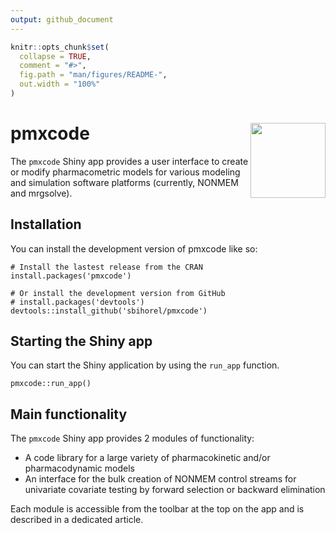```yaml
---
output: github_document
---
```


<!-- README.md is generated from README.Rmd. Please edit that file -->

```r
knitr::opts_chunk$set(
  collapse = TRUE,
  comment = "#>",
  fig.path = "man/figures/README-",
  out.width = "100%"
)
```

# pmxcode <img src="inst/app/www/logo.png" align="right" alt="" width="120" />

The `pmxcode` Shiny app provides a user interface to create or modify pharmacometric models for various modeling and simulation software platforms (currently, NONMEM and mrgsolve). 

## Installation

You can install the development version of pmxcode like so:

```
# Install the lastest release from the CRAN
install.packages('pmxcode')

# Or install the development version from GitHub
# install.packages('devtools')
devtools::install_github('sbihorel/pmxcode')
```

## Starting the Shiny app

You can start the Shiny application by using the `run_app` function.

```
pmxcode::run_app()
```

## Main functionality

The `pmxcode` Shiny app provides 2 modules of functionality:

* A code library for a large variety of pharmacokinetic and/or pharmacodynamic models
* An interface for the bulk creation of NONMEM control streams for univariate covariate testing by forward selection or backward elimination

Each module is accessible from the toolbar at the top on the app and is described in a dedicated article.
